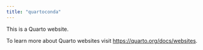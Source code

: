 ```yaml
---
title: "quartoconda"
---
```


This is a Quarto website.

To learn more about Quarto websites visit <https://quarto.org/docs/websites>.
